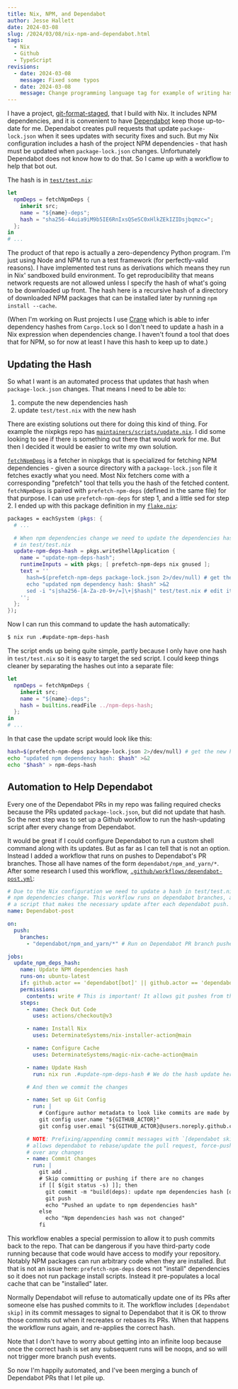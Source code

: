 ```yaml
---
title: Nix, NPM, and Dependabot
author: Jesse Hallett
date: 2024-03-08
slug: /2024/03/08/nix-npm-and-dependabot.html
tags:
  - Nix
  - Github
  - TypeScript
revisions:
  - date: 2024-03-08
    message: Fixed some typos
  - date: 2024-03-08
    message: Change programming language tag for example of writing hash to a file
---
```


I have a project, [git-format-staged][], that I build with Nix.
It includes NPM dependencies, and it is convenient to have [Dependabot][] keep
those up-to-date for me.
Dependabot creates pull requests that update `package-lock.json` when it sees
updates with security fixes and such.
But my Nix configuration includes a hash of the project NPM dependencies -
that hash must be updated when `package-lock.json` changes.
Unfortunately Dependabot does not know how to do that.
So I came up with a workflow to help that bot out.

[git-format-staged]: https://github.com/hallettj/git-format-staged
[Dependabot]: https://github.blog/2020-06-01-keep-all-your-packages-up-to-date-with-dependabot/

The hash is in [`test/test.nix`](https://github.com/hallettj/git-format-staged/blob/972b79c242ede25387503e69726efc90830ff545/test/test.nix#L12):

```nix
let
  npmDeps = fetchNpmDeps {
    inherit src;
    name = "${name}-deps";
    hash = "sha256-44uia9iM9b5IE6RnIxsQSeSC0xHlkZEkIZIDsjbqmzc=";
  };
in
# ...
```

The product of that repo is actually a zero-dependency Python program.
I'm just using Node and NPM to run a test framework (for perfectly-valid reasons).
I have implemented test runs as derivations which means they run in Nix'
sandboxed build environment.
To get reproducibility that means network requests are not allowed unless
I specify the hash of what's going to be downloaded up front.
The hash here is a recursive hash of a directory of downloaded NPM packages that
can be installed later by running `npm install --cache`.

(When I'm working on Rust projects I use [Crane][] which is able to infer
dependency hashes from `Cargo.lock` so I don't need to update a hash in a Nix
expression when dependencies change. I haven't found a tool that does that for
NPM, so for now at least I have this hash to keep up to date.)

[Crane]: https://crane.dev/

## Updating the Hash

So what I want is an automated process that updates that hash when
`package-lock.json` changes.
That means I need to be able to:

1. compute the new dependencies hash
2. update `test/test.nix` with the new hash

There are existing solutions out there for doing this kind of thing.
For example the nixpkgs repo has
[`maintainers/scripts/update.nix`](https://github.com/NixOS/nixpkgs/blob/d1aa2475eb5d4bc33a1a10ded347b7d64d78674c/maintainers/scripts/update.nix).
I did some looking to see if there is something out there that would work for
me.
But then I decided it would be easier to write my own solution.

[`fetchNpmDeps`](https://github.com/NixOS/nixpkgs/blob/d1aa2475eb5d4bc33a1a10ded347b7d64d78674c/pkgs/build-support/node/fetch-npm-deps/default.nix)
is a fetcher in nixpkgs that is specialized for fetching NPM dependencies - 
given a source directory with a `package-lock.json` file it fetches exactly what
you need.
Most Nix fetchers come with a corresponding "prefetch" tool that tells you the
hash of the fetched content.
`fetchNpmDeps` is paired with `prefetch-npm-deps` (defined in the same file) for
that purpose.
I can use `prefetch-npm-deps` for step 1,
and a little sed for step 2.
I ended up with this package definition in my 
[`flake.nix`](https://github.com/hallettj/git-format-staged/blob/972b79c242ede25387503e69726efc90830ff545/flake.nix#L18):

```nix
packages = eachSystem (pkgs: {
  # ...

  # When npm dependencies change we need to update the dependencies hash
  # in test/test.nix
  update-npm-deps-hash = pkgs.writeShellApplication {
    name = "update-npm-deps-hash";
    runtimeInputs = with pkgs; [ prefetch-npm-deps nix gnused ];
    text = ''
      hash=$(prefetch-npm-deps package-lock.json 2>/dev/null) # get the new hash
      echo "updated npm dependency hash: $hash" >&2
      sed -i "s|sha256-[A-Za-z0-9+/=]\+|$hash|" test/test.nix # edit it into the Nix expression
    '';
  };
});
```

Now I can run this command to update the hash automatically:

```sh
$ nix run .#update-npm-deps-hash
```

The script ends up being quite simple,
partly because I only have one hash in `test/test.nix` so it is easy to target
the sed script.
I could keep things cleaner by separating the hashes out into a separate file:

```nix
let
  npmDeps = fetchNpmDeps {
    inherit src;
    name = "${name}-deps";
    hash = builtins.readFile ../npm-deps-hash;
  };
in
# ...
```

In that case the update script would look like this:

```sh
hash=$(prefetch-npm-deps package-lock.json 2>/dev/null) # get the new hash
echo "updated npm dependency hash: $hash" >&2
echo "$hash" > npm-deps-hash
```

## Automation to Help Dependabot

Every one of the Dependabot PRs in my repo was failing required checks because
the PRs updated `package-lock.json`,
but did not update that hash.
So the next step was to set up a Github workflow to run the hash-updating script
after every change from Dependabot.

It would be great if I could configure Dependabot to run a custom shell command
along with its updates.
But as far as I can tell that is not an option.
Instead I added a workflow that runs on pushes to Dependabot's PR branches.
Those all have names of the form `dependabot/npm_and_yarn/*`.
After some research I used this workflow,
[`.github/workflows/dependabot-post.yml`](https://github.com/hallettj/git-format-staged/blob/972b79c242ede25387503e69726efc90830ff545/.github/workflows/dependabot-post.yml):

```yaml
# Due to the Nix configuration we need to update a hash in test/test.nix when
# npm dependencies change. This workflow runs on dependabot branches, and runs
# a script that makes the necessary update after each dependabot push.
name: Dependabot-post

on:
  push:
    branches:
      - "dependabot/npm_and_yarn/*" # Run on Dependabot PR branch pushes

jobs:
  update_npm_deps_hash:
    name: Update NPM dependencies hash
    runs-on: ubuntu-latest
    if: github.actor == 'dependabot[bot]' || github.actor == 'dependabot-preview[bot]'
    permissions:
      contents: write # This is important! It allows git pushes from this job.
    steps:
      - name: Check Out Code
        uses: actions/checkout@v3

      - name: Install Nix
        uses: DeterminateSystems/nix-installer-action@main

      - name: Configure Cache
        uses: DeterminateSystems/magic-nix-cache-action@main

      - name: Update Hash
        run: nix run .#update-npm-deps-hash # We do the hash update here

      # And then we commit the changes

      - name: Set up Git Config
        run: |
          # Configure author metadata to look like commits are made by Dependabot
          git config user.name "${GITHUB_ACTOR}"
          git config user.email "${GITHUB_ACTOR}@users.noreply.github.com"

      # NOTE: Prefixing/appending commit messages with `[dependabot skip]`
      # allows dependabot to rebase/update the pull request, force-pushing
      # over any changes
      - name: Commit changes
        run: |
          git add .
          # Skip committing or pushing if there are no changes
          if [[ $(git status -s) ]]; then
            git commit -m "build(deps): update npm dependencies hash [dependabot skip]" --no-verify
            git push
            echo "Pushed an update to npm dependencies hash"
          else
            echo "Npm dependencies hash was not changed"
          fi
```

This workflow enables a special permission to allow it to push commits back to
the repo.
That can be dangerous if you have third-party code running because that code
would have access to modify your repository.
Notably NPM packages can run arbitrary code when they are installed.
But that is not an issue here:
`prefetch-npm-deps` does not "install" dependencies so it does not run package
install scripts.
Instead it pre-populates a local cache that can be "installed" later.

Normally Dependabot will refuse to automatically update one of its PRs after
someone else has pushed commits to it.
The workflow includes `[dependabot skip]` in its commit messages to signal to
Dependabot that it is OK to throw those commits out when it recreates or rebases
its PRs.
When that happens the workflow runs again, and re-applies the correct hash.

Note that I don't have to worry about getting into an infinite loop because once
the correct hash is set any subsequent runs will be noops, and so will not
trigger more branch push events.

So now I'm happily automated, and I've been merging a bunch of Dependabot PRs
that I let pile up.
